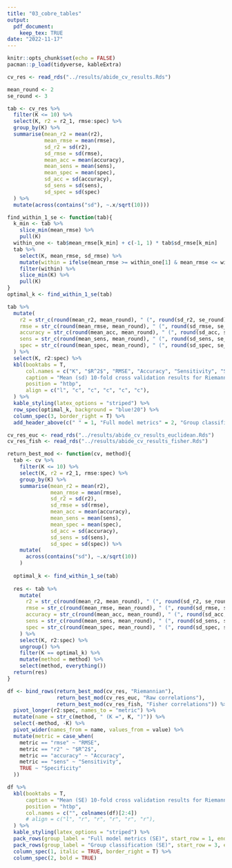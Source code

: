 ```yaml
---
title: "03_cobre_tables"
output: 
  pdf_document:
    keep_tex: TRUE
date: "2022-11-17"
---
```


```r
knitr::opts_chunk$set(echo = FALSE)
pacman::p_load(tidyverse, kableExtra)
```

```r
cv_res <- read_rds("../results/abide_cv_results.Rds")
```

```r
mean_round <- 2
se_round <- 3
```


```r
tab <- cv_res %>% 
  filter(K <= 10) %>% 
  select(K, r2 = r2_1, rmse:spec) %>% 
  group_by(K) %>% 
  summarise(mean_r2 = mean(r2),
            mean_rmse = mean(rmse),
            sd_r2 = sd(r2),
            sd_rmse = sd(rmse),
            mean_acc = mean(accuracy),
            mean_sens = mean(sens),
            mean_spec = mean(spec),
            sd_acc = sd(accuracy),
            sd_sens = sd(sens),
            sd_spec = sd(spec)
  ) %>% 
  mutate(across(contains("sd"), ~.x/sqrt(10)))
```

```r
find_within_1_se <- function(tab){
  k_min <- tab %>% 
    slice_min(mean_rmse) %>% 
    pull(K)
  within_one <- tab$mean_rmse[k_min] + c(-1, 1) * tab$sd_rmse[k_min]
  tab %>% 
    select(K, mean_rmse, sd_rmse) %>% 
    mutate(within = ifelse(mean_rmse >= within_one[1] & mean_rmse <= within_one[2], T, F)) %>% 
    filter(within) %>% 
    slice_min(K) %>% 
    pull(K)
}
optimal_k <- find_within_1_se(tab)
```



```r
tab %>% 
  mutate(
    r2 = str_c(round(mean_r2, mean_round), " (", round(sd_r2, se_round), ")"),
    rmse = str_c(round(mean_rmse, mean_round), " (", round(sd_rmse, se_round), ")"),
    accuracy = str_c(round(mean_acc, mean_round), " (", round(sd_acc, se_round), ")"),
    sens = str_c(round(mean_sens, mean_round), " (", round(sd_sens, se_round), ")"),
    spec = str_c(round(mean_spec, mean_round), " (", round(sd_spec, se_round), ")"),
  ) %>% 
  select(K, r2:spec) %>% 
  kbl(booktabs = T,
      col.names = c("K", "$R^2$", "RMSE", "Accuracy", "Sensitivity", "Specificity"),
      caption = "Mean (sd) 10-fold cross validation results for Riemannian PLS on the ABIDE dataset for the first ten latent variables extracted.  The full model metrics are the multivariate $R^2$ and RMSE on recovering age, subject group, sex, and eye status.  The group classification metrics look at the classifcation accuracy of the Riemannian PLS model for subject group only.  All metrics are optimised at $K = 3$ (blue).", 
      position = "htbp", 
      align = c("l", "c", "c", "c", "c", "c"), 
  ) %>% 
  kable_styling(latex_options = "striped") %>% 
  row_spec(optimal_k, background = "blue!20") %>% 
  column_spec(3, border_right = T) %>% 
  add_header_above(c(" " = 1, "Full model metrics" = 2, "Group classification" = 3))
```





```r
cv_res_euc <- read_rds("../results/abide_cv_results_euclidean.Rds")
cv_res_fish <- read_rds("../results/abide_cv_results_fisher.Rds")
```

```r
return_best_mod <- function(cv, method){
  tab <- cv %>% 
    filter(K <= 10) %>% 
    select(K, r2 = r2_1, rmse:spec) %>% 
    group_by(K) %>% 
    summarise(mean_r2 = mean(r2),
              mean_rmse = mean(rmse),
              sd_r2 = sd(r2),
              sd_rmse = sd(rmse),
              mean_acc = mean(accuracy),
              mean_sens = mean(sens),
              mean_spec = mean(spec),
              sd_acc = sd(accuracy),
              sd_sens = sd(sens),
              sd_spec = sd(spec)) %>% 
    mutate(
      across(contains("sd"), ~.x/sqrt(10))
    )
  
  optimal_k <- find_within_1_se(tab)
  
  res <- tab %>% 
    mutate(
      r2 = str_c(round(mean_r2, mean_round), " (", round(sd_r2, se_round), ")"),
      rmse = str_c(round(mean_rmse, mean_round), " (", round(sd_rmse, se_round), ")"),
      accuracy = str_c(round(mean_acc, mean_round), " (", round(sd_acc, se_round), ")"),
      sens = str_c(round(mean_sens, mean_round), " (", round(sd_sens, se_round), ")"),
      spec = str_c(round(mean_spec, mean_round), " (", round(sd_spec, se_round), ")"),
    ) %>% 
    select(K, r2:spec) %>%
    ungroup() %>% 
    filter(K == optimal_k) %>% 
    mutate(method = method) %>% 
    select(method, everything())
  return(res)
}
```

```r
df <- bind_rows(return_best_mod(cv_res, "Riemannian"), 
                return_best_mod(cv_res_euc, "Raw correlations"),
                return_best_mod(cv_res_fish, "Fisher correlations")) %>% 
  pivot_longer(r2:spec, names_to = "metric") %>% 
  mutate(name = str_c(method, " (K =", K, ")")) %>% 
  select(-method, -K) %>% 
  pivot_wider(names_from = name, values_from = value) %>% 
  mutate(metric = case_when(
    metric == "rmse" ~ "RMSE",
    metric == "r2" ~ "$R^2$",
    metric == "accuracy" ~ "Accuracy", 
    metric == "sens" ~ "Sensitivity", 
    TRUE ~ "Specificity"
  ))
```

```r
df %>% 
  kbl(booktabs = T,
      caption = "Mean (SE) 10-fold cross validation results for Riemannian PLS on the ABIDE dataset, as well as Euclidean PLS using the raw correlations and the Fisher transformed correlations.  The value $K$ represents the optimal number of latent variables for each setting.  The full model metrics are the multivariate $R^2$ and RMSE on recovering age, subject group, eye status, and sex.  The group classification metrics look at the classifcation accuracy of the PLS model for subject group only.  Riemannian PLS is the best model over all model metrics.", 
      position = "htbp", 
      col.names = c("", colnames(df)[2:4])
      # align = c("l", "r", "r", "r", "r", "r"), 
  ) %>% 
  kable_styling(latex_options = "striped") %>% 
  pack_rows(group_label = "Full model metrics (SE)", start_row = 1, end_row = 2) %>% 
  pack_rows(group_label = "Group classification (SE)", start_row = 3, end_row = 5) %>% 
  column_spec(1, italic = TRUE, border_right = T) %>% 
  column_spec(2, bold = TRUE) 
```








